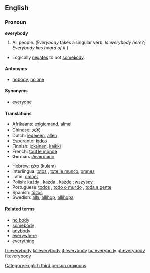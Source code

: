 ==English==
===Pronoun===
'''everybody'''
#All people.  (''Everybody'' takes a singular verb: ''Is everybody here?'';  ''Everybody has heard of it.'')
*Logically [[negates]] to not [[somebody]].

==== Antonyms ====
*[[nobody]], [[no one]]

==== Synonyms ====
*[[everyone]]

====Translations====
{{top}}
*Afrikaans: [[enigiemand]], [[almal]]
*Chinese: [[大家]]
*Dutch: [[iedereen]], [[allen]]
*Esperanto: [[todos]]
*Finnish: [[jokainen]], [[kaikki]]
*French: [[tout le monde]]
*German: [[Jedermann]]
{{mid}}
*Hebrew: [[כולם]] (kulam)
*Interlingua: [[totos]] {{p}}, [[tote le mundo]], [[omnes]] {{p}}
*Latin: [[omnes]]
*Polish: [[każdy]] {{m}}, [[każda]] {{f}}, [[każde]] {{n}} ; [[wszyscy]]
*Portuguese: [[todos]] {{m}} {{p}}, [[todo o mundo]] {{m}}, [[toda a gente]] {{f}}
*Spanish: [[todos]]
*Swedish: [[alla]], [[allihop]], [[allihopa]]
{{bottom}}

====Related terms====
*[[no body]]
*[[somebody]]
*[[anybody]]
*[[everywhere]]
*[[everything]]

[[Category:English third person pronouns]]

[[fr:everybody]]
[[ko:everybody]]
[[it:everybody]]
[[hu:everybody]]
[[pt:everybody]]
[[fi:everybody]]